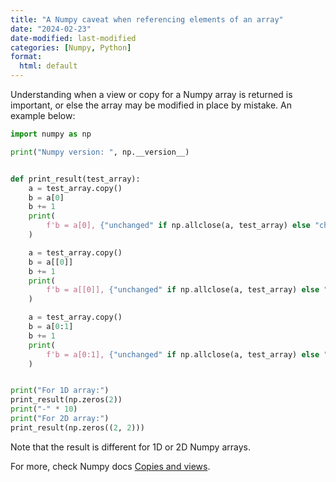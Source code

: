 ```yaml
---
title: "A Numpy caveat when referencing elements of an array"
date: "2024-02-23"
date-modified: last-modified
categories: [Numpy, Python]
format:
  html: default
---
```


Understanding when a view or copy for a Numpy array is returned is important, or else the array may be modified in place by mistake. An example below:
```python
import numpy as np

print("Numpy version: ", np.__version__)


def print_result(test_array):
    a = test_array.copy()
    b = a[0]
    b += 1
    print(
        f'b = a[0], {"unchanged" if np.allclose(a, test_array) else "changed"}',
    )

    a = test_array.copy()
    b = a[[0]]
    b += 1
    print(
        f'b = a[[0]], {"unchanged" if np.allclose(a, test_array) else "changed"}',
    )

    a = test_array.copy()
    b = a[0:1]
    b += 1
    print(
        f'b = a[0:1], {"unchanged" if np.allclose(a, test_array) else "changed"}',
    )


print("For 1D array:")
print_result(np.zeros(2))
print("-" * 10)
print("For 2D array:")
print_result(np.zeros((2, 2)))
```

Note that the result is different for 1D or 2D Numpy arrays.

For more, check Numpy docs [Copies and views](https://numpy.org/doc/stable/user/basics.copies.html).
